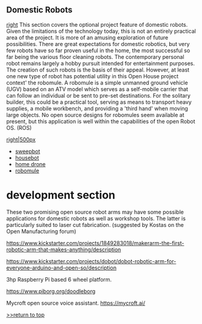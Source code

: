 
== Domestic Robots ==
[[image:turtlebot2.png|right]]
This section covers the optional project feature of domestic robots. Given the limitations of the technology today, this is not an entirely practical area of the project. It is more of an amusing exploration of future possibilities. There are great expectations for domestic robotics, but very few robots have so far proven useful in the home, the most successful so far being the various floor cleaning robots. The contemporary personal robot remains largely a hobby pursuit intended for entertainment purposes. The creation of such robots is the basis of their appeal. However, at least one new type of robot has potential utility in this Open House project context' the robomule. A robomule is a simple unmanned ground vehicle (UGV) based on an ATV model which serves as a self-mobile carrier that can follow an individual or be sent to pre-set destinations. For the solitary builder, this could be a practical tool, serving as means to transport heavy supplies, a mobile workbench, and providing a 'third hand' when moving large objects. No open source designs for robomules seem available at present, but this application is well within the capabilities of the open Robot OS. (ROS) 

[[image:quatorUGV.jpg|right|500px]]


*[[open house sweepbot|sweepbot]]
*[[open house housebot|housebot]]
*[[open house home drone|home drone]]
*[[open house robomule|robomule]]














=development section=

These two promising open source robot arms may have some possible applications for domestic robots as well as workshop tools. The latter is particularly suited to laser cut fabrication. (suggested by Kostas on the Open Manufacturing forum)

https://www.kickstarter.com/projects/1849283018/makerarm-the-first-robotic-arm-that-makes-anything/description

https://www.kickstarter.com/projects/dobot/dobot-robotic-arm-for-everyone-arduino-and-open-so/description

3hp Raspberry Pi based 6 wheel platform.

https://www.piborg.org/doodleborg


Mycroft open source voice assistant. https://mycroft.ai/


[http://www.appropedia.org/Open_House:_Building_an_Open_Source_Lifestyle >>return to top]